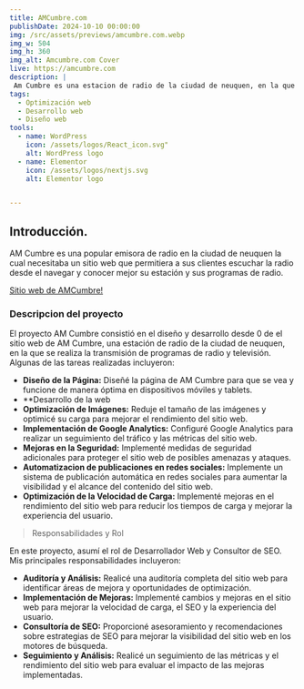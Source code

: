 ```yaml
---
title: AMCumbre.com
publishDate: 2024-10-10 00:00:00
img: /src/assets/previews/amcumbre.com.webp
img_w: 504
img_h: 360
img_alt: Amcumbre.com Cover
live: https://amcumbre.com
description: | 
 Am Cumbre es una estacion de radio de la ciudad de neuquen, en la que se realiza la transmisión de programas de radio y televisión. 
tags:
  - Optimización web
  - Desarrollo web
  - Diseño web
tools:
  - name: WordPress
    icon: /assets/logos/React_icon.svg"
    alt: WordPress logo
  - name: Elementor
    icon: /assets/logos/nextjs.svg
    alt: Elementor logo


---
```



## Introducción.

AM Cumbre es una popular emisora de radio en la ciudad de neuquen la cual necesitaba un sitio web que permitiera a sus clientes escuchar la radio desde el navegar y conocer mejor su estación y sus programas de radio.

<a href="http://amcumbre.com" target="_blank">Sitio web de AMCumbre!</a>


### Descripcion del proyecto

El proyecto AM Cumbre consistió en el diseño y desarrollo desde 0 de el sitio web de AM Cumbre, una estación de radio de la ciudad de neuquen, en la que se realiza la transmisión de programas de radio y televisión. Algunas de las tareas realizadas incluyeron:

- **Diseño de la Página:** Diseñé la página de AM Cumbre para que se vea y funcione de manera óptima en dispositivos móviles y tablets.
- **Desarrollo de la web
- **Optimización de Imágenes:** Reduje el tamaño de las imágenes y optimicé su carga para mejorar el rendimiento del sitio web.
- **Implementación de Google Analytics:** Configuré Google Analytics para realizar un seguimiento del tráfico y las métricas del sitio web.
- **Mejoras en la Seguridad:** Implementé medidas de seguridad adicionales para proteger el sitio web de posibles amenazas y ataques.
- **Automatizacion de publicaciones en redes sociales:** Implemente un sistema de publicación automática en redes sociales para aumentar la visibilidad y el alcance del contenido del sitio web.
- **Optimización de la Velocidad de Carga:** Implementé mejoras en el rendimiento del sitio web para reducir los tiempos de carga y mejorar la experiencia del usuario.


> Responsabilidades y Rol

En este proyecto, asumí el rol de Desarrollador Web y Consultor de SEO. Mis principales responsabilidades incluyeron:

- **Auditoría y Análisis:** Realicé una auditoría completa del sitio web para identificar áreas de mejora y oportunidades de optimización.
- **Implementación de Mejoras:** Implementé cambios y mejoras en el sitio web para mejorar la velocidad de carga, el SEO y la experiencia del usuario.
- **Consultoría de SEO:** Proporcioné asesoramiento y recomendaciones sobre estrategias de SEO para mejorar la visibilidad del sitio web en los motores de búsqueda.    
- **Seguimiento y Análisis:** Realicé un seguimiento de las métricas y el rendimiento del sitio web para evaluar el impacto de las mejoras implementadas.


